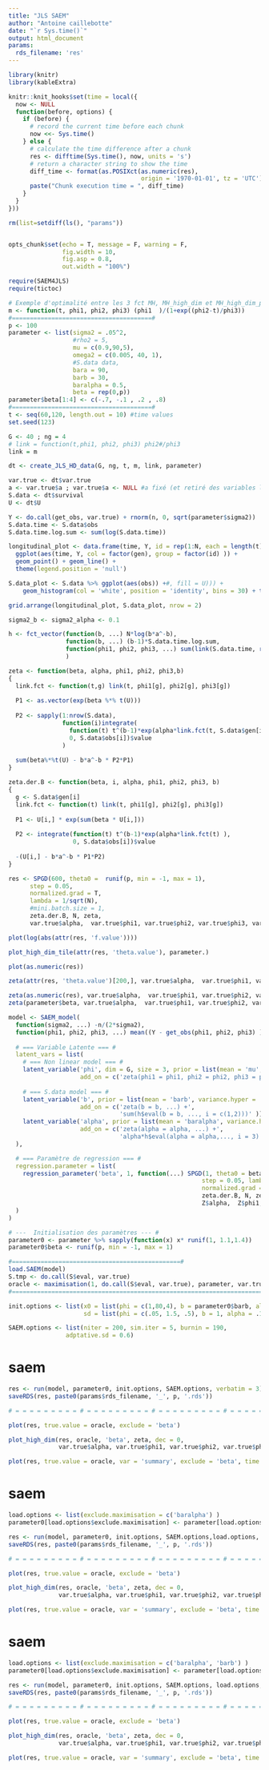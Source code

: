 ```yaml
---
title: "JLS SAEM"
author: "Antoine caillebotte"
date: "`r Sys.time()`"
output: html_document
params:
  rds_filename: 'res'
---
```


<style type="text/css">
.main-container {
  max-width: 1000px;
  margin-left: auto;
  margin-right: auto;
}
</style>
  
```r
library(knitr)
library(kableExtra)

knitr::knit_hooks$set(time = local({
  now <- NULL
  function(before, options) {
    if (before) {
      # record the current time before each chunk
      now <<- Sys.time()
    } else {
      # calculate the time difference after a chunk
      res <- difftime(Sys.time(), now, units = 's')
      # return a character string to show the time
      diff_time <- format(as.POSIXct(as.numeric(res), 
                                     origin = '1970-01-01', tz = 'UTC'), "%Mmin %Ssec")
      paste("Chunk execution time = ", diff_time)
    }
  }
}))

rm(list=setdiff(ls(), "params"))


opts_chunk$set(echo = T, message = F, warning = F,
               fig.width = 10,
               fig.asp = 0.8,
               out.width = "100%")

require(SAEM4JLS)
require(tictoc)
```

```r
# Exemple d'optimalité entre les 3 fct MH, MH_high_dim et MH_high_dim_para sur le modèle non lineaire mixte
m <- function(t, phi1, phi2, phi3) (phi1  )/(1+exp((phi2-t)/phi3))
#=======================================#
p <- 100
parameter <- list(sigma2 = .05^2,
                  #rho2 = 5,
                  mu = c(0.9,90,5),
                  omega2 = c(0.005, 40, 1),
                  #S.data data,
                  bara = 90,
                  barb = 30,
                  baralpha = 0.5,
                  beta = rep(0,p))
parameter$beta[1:4] <- c(-.7, -.1 , .2 , .8)
#=======================================#
t <- seq(60,120, length.out = 10) #time values
set.seed(123)

G <- 40 ; ng = 4
# link = function(t,phi1, phi2, phi3) phi2#/phi3
link = m

dt <- create_JLS_HD_data(G, ng, t, m, link, parameter)

var.true <- dt$var.true
a <- var.true$a ; var.true$a <- NULL #a fixé (et retiré des variables latentes)
S.data <- dt$survival
U <- dt$U

Y <- do.call(get_obs, var.true) + rnorm(n, 0, sqrt(parameter$sigma2))
S.data.time <- S.data$obs
S.data.time.log.sum <- sum(log(S.data.time))
```

```r
longitudinal_plot <- data.frame(time, Y, id = rep(1:N, each = length(t)), gen = rep(1:G, each = ng*length(t)) ) %>%
  ggplot(aes(time, Y, col = factor(gen), group = factor(id) )) +
  geom_point() + geom_line() +
  theme(legend.position = 'null')

S.data_plot <- S.data %>% ggplot(aes(obs)) +#, fill = U))) +
    geom_histogram(col = 'white', position = 'identity', bins = 30) + theme(legend.position = 'null')

grid.arrange(longitudinal_plot, S.data_plot, nrow = 2)
```

```r
sigma2_b <- sigma2_alpha <- 0.1

h <- fct_vector(function(b, ...) N*log(b*a^-b),
                function(b, ...) (b-1)*S.data.time.log.sum,
                function(phi1, phi2, phi3, ...) sum(link(S.data.time, rep(phi1, ng), rep(phi2, ng), rep(phi3, ng) )) 
                )

zeta <- function(beta, alpha, phi1, phi2, phi3,b)
{
  link.fct <- function(t,g) link(t, phi1[g], phi2[g], phi3[g])
  
  P1 <- as.vector(exp(beta %*% t(U)))
  
  P2 <- sapply(1:nrow(S.data), 
               function(i)integrate(
                 function(t) t^(b-1)*exp(alpha*link.fct(t, S.data$gen[i])),
                 0, S.data$obs[i])$value
               )
  
  sum(beta%*%t(U) - b*a^-b * P2*P1)
}

zeta.der.B <- function(beta, i, alpha, phi1, phi2, phi3, b)
{
  g <- S.data$gen[i]
  link.fct <- function(t) link(t, phi1[g], phi2[g], phi3[g])
  
  P1 <- U[i,] * exp(sum(beta * U[i,]))
  
  P2 <- integrate(function(t) t^(b-1)*exp(alpha*link.fct(t) ),
                  0, S.data$obs[i])$value
  
  -(U[i,] - b*a^-b * P1*P2)
}
```

```r
res <- SPGD(600, theta0 =  runif(p, min = -1, max = 1),
      step = 0.05,
      normalized.grad = T,
      lambda = 1/sqrt(N),
      #mini.batch.size = 1,
      zeta.der.B, N, zeta,
      var.true$alpha,  var.true$phi1, var.true$phi2, var.true$phi3, var.true$b, verbatim = T)

plot(log(abs(attr(res, 'f.value'))))

plot_high_dim_tile(attr(res, 'theta.value'), parameter.)

plot(as.numeric(res))

zeta(attr(res, 'theta.value')[200,], var.true$alpha,  var.true$phi1, var.true$phi2, var.true$phi3, var.true$b)

zeta(as.numeric(res), var.true$alpha,  var.true$phi1, var.true$phi2, var.true$phi3, var.true$b)
zeta(parameter$beta, var.true$alpha,  var.true$phi1, var.true$phi2, var.true$phi3, var.true$b)
```


```r
model <- SAEM_model( 
  function(sigma2, ...) -n/(2*sigma2),
  function(phi1, phi2, phi3, ...) mean((Y - get_obs(phi1, phi2, phi3) )^2 ), 'sigma2',
  
  # === Variable Latente === #
  latent_vars = list(
    # === Non linear model === #
    latent_variable('phi', dim = G, size = 3, prior = list(mean = 'mu', variance = 'omega2'),
                    add_on = c('zeta(phi1 = phi1, phi2 = phi2, phi3 = phi3, ...)' )),
    
    # === S.data model === #
    latent_variable('b', prior = list(mean = 'barb', variance.hyper = 'sigma2_b'),
                    add_on = c('zeta(b = b, ...) +',
                               'sum(h$eval(b = b, ..., i = c(1,2)))' )),
    latent_variable('alpha', prior = list(mean = 'baralpha', variance.hyper = 'sigma2_alpha'),
                    add_on = c('zeta(alpha = alpha, ...) +',
                               'alpha*h$eval(alpha = alpha,..., i = 3)'))
  ),

  # === Paramètre de regression === #
  regression.parameter = list(
    regression_parameter('beta', 1, function(...) SPGD(1, theta0 = beta,
                                                      step = 0.05, lambda = 1/sqrt(N),
                                                      normalized.grad = T,
                                                      zeta.der.B, N, zeta.B, 
                                                      Z$alpha,  Z$phi1, Z$phi2, Z$phi3,Z$b) )
  )
)
```

```r
# ---  Initialisation des paramètres --- #
parameter0 <- parameter %>% sapply(function(x) x* runif(1, 1.1,1.4))
parameter0$beta <- runif(p, min = -1, max = 1)

#===============================================#
load.SAEM(model)
S.tmp <- do.call(S$eval, var.true)
oracle <- maximisation(1, do.call(S$eval, var.true), parameter, var.true)
#==============================================================================#

init.options <- list(x0 = list(phi = c(1,80,4), b = parameter0$barb, alpha = parameter0$baralpha), 
                     sd = list(phi = c(.05, 1.5, .5), b = 1, alpha = .1) )

SAEM.options <- list(niter = 200, sim.iter = 5, burnin = 190, 
                adptative.sd = 0.6)
```
# saem
```r
res <- run(model, parameter0, init.options, SAEM.options, verbatim = 3)
saveRDS(res, paste0(params$rds_filename, '_', p, '.rds'))

# = = = = = = = = = # = = = = = = = = = # = = = = = = = = = # = = = = = = = = = # = = = = = = = = = #

plot(res, true.value = oracle, exclude = 'beta')

plot_high_dim(res, oracle, 'beta', zeta, dec = 0, 
              var.true$alpha, var.true$phi1, var.true$phi2, var.true$phi3, var.true$b)

plot(res, true.value = oracle, var = 'summary', exclude = 'beta', time = F)
```
# saem
```r
load.options <- list(exclude.maximisation = c('baralpha') )
parameter0[load.options$exclude.maximisation] <- parameter[load.options$exclude.maximisation]

res <- run(model, parameter0, init.options, SAEM.options,load.options, verbatim = 3)
saveRDS(res, paste0(params$rds_filename, '_', p, '.rds'))

# = = = = = = = = = # = = = = = = = = = # = = = = = = = = = # = = = = = = = = = # = = = = = = = = = #

plot(res, true.value = oracle, exclude = 'beta')

plot_high_dim(res, oracle, 'beta', zeta, dec = 0, 
              var.true$alpha, var.true$phi1, var.true$phi2, var.true$phi3, var.true$b)

plot(res, true.value = oracle, var = 'summary', exclude = 'beta', time = F)
```

# saem
```r
load.options <- list(exclude.maximisation = c('baralpha', 'barb') )
parameter0[load.options$exclude.maximisation] <- parameter[load.options$exclude.maximisation]

res <- run(model, parameter0, init.options, SAEM.options, load.options, verbatim = 3)
saveRDS(res, paste0(params$rds_filename, '_', p, '.rds'))

# = = = = = = = = = # = = = = = = = = = # = = = = = = = = = # = = = = = = = = = # = = = = = = = = = #

plot(res, true.value = oracle, exclude = 'beta')

plot_high_dim(res, oracle, 'beta', zeta, dec = 0, 
              var.true$alpha, var.true$phi1, var.true$phi2, var.true$phi3, var.true$b)

plot(res, true.value = oracle, var = 'summary', exclude = 'beta', time = F)
```

